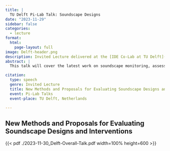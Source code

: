 ```yaml
---
title: |
  TU Delft Pi-Lab Talk: Soundscape Designs
date: "2023-11-29"
sidebar: false
categories: 
  - lecture
format:
  html:
    page-layout: full
image: Delft-header.png
description: Invited Lecture delivered at the [IDE Co-Lab at TU Delft](https://kind.io.tudelft.nl/design-and-ai/event/pi-lab-talk-soundscape-designs-2/)
abstract: |
  This talk will cover the latest work on soundscape monitoring, assessment, and prediction. this will focus on [soundscape circumplex analysis methods](https://pubs.aip.org/asa/jel/article/2/3/037201/2845750), a [framework for practical soundscape engineering](https://www.researchgate.net/publication/375516282_A_conceptual_framework_for_the_practical_use_of_predictive_models_and_Soundscape_Indices_Goals_constraints_and_applications) and interventions. In the talk, Dr. Mitchell will discuss the application of soundscape principles for the design and monitoring of hospital environments and the creation of open-source software for soundscape analysis ([Soundscapy](https://soundscapy.readthedocs.io/en/latest/))

citation:
  type: speech
  genre: Invited Lecture
  title: New Methods and Proposals for Evaluating Soundscape Designs and Interventions
  event: Pi-Lab Talks
  event-place: TU Delft, Netherlands

---
```


## New Methods and Proposals for Evaluating Soundscape Designs and Interventions

{{< pdf ./2023-11-30_Delft-Overall-Talk.pdf width=100% height=600 >}}


<!-- ## Introduction - what is (a) soundscape?

Soundscape is normatively defined by @ISO12913Part1 as:

**an acoustic environment as perceived or experienced and/or understood by a person or people, in context**

It is important to make sure we are all talking about the same thing when we call something a soundscape

---

## Three key definitions

:::: {.columns}
::: {.column width="30%" .fragment}
| **ISO12913-1^[@ISO12913Part1] - Soundscape**
| The acoustic environment as perceived or experienced, by a person or people, in context.
:::

::: {.column width="30%" .fragment}
| **ISO12913-1^[@ISO12913Part1] - Acoustic Environment**
| Sound at the receiver from all sound sources as modified by the environment^[Note: Acoustic environment can be actual or simulated, outdoor or indoor, as experienced or in memory]
:::

::: {.column width="40%" .fragment}
| **Soundscape Ecology^[@Pijanowski2011Soundscape]**
| All sounds, those of biophony, geophony, and anthrophony, emanating from a landscape to create unique acoustical patterns across a variety of spatial and temporal scales
:::
::::

::: {.notes}
Acoustic Environment - In contrast, the soundscape considers the acoustic environment, but also considers the impact of non-acoustic elements, such as the listener’s context and the visual setting, and how these interact with the acoustic environment to influence the listener’s perception. This approach brought the definition closer to Schafer’s original idea where a soundscape consists of culturally conditioned elements, as perceived by him.
:::

---

## Distal, Proximal, and Perceptual

:::: {.fragments .r-stack}
::: {.center .fragment .fade-out fragment-index=1}
Many of these conceptions of soundscape can actually be organized into different **types of soundscapes:**

**Distal, Proximal and Perceptual Soundscapes** as defined by @Grinfeder2022What
:::


::: {.fragment .fade-left width="110%" fragment-index=1}
![Soundscape functional block diagram. Reproduced from @Lorenzi2023Human](./soundscape-fbd-lorenzi.png)
:::
::::

::: {.notes}
Distal – Soundscape Ecology/Pijanowski: Encompassing all sources across a variety of spatial and temporal scales in a space. There is only a single distal soundscape, but it only exists as a theoretical construct
“In the same way that a landscape event cannot be assimilated to a singular signal, the distal soundscape cannot be represented by the acoustic information at any single receiver.” 

Proximal – ISO Acoustic Environment. Whereas the distal soundscape is theoretical, singular for a space, and cannot be measured, proximal soundscapes can be measured and a unique proximal soundscape exists for every potential receiver. 

Perceptual – ISO Soundscape
“The individual subjective interpretation of a proximal soundscape”
Just because we can’t measure the perceptual soundscape of animals, doesn’t mean it doesn’t exist. Is that enough of a reason to entirely exclude it (and with it the entire field of soundscape ecology) from the definition of soundscape?
:::

---

## An overall definition of soundscape:

::: {.center}
**A soundscape is the acoustic environment of *a place, setting, or community*, whose character is the result of the interaction with non-auditory and/or contextual factors.**
:::

---

- Soundscape design is a growing field of research
- Many studies have been conducted to evaluate the effectiveness of soundscape designs and interventions
- However, there is no consensus on the best methods for evaluating soundscape designs and interventions
- This presentation will discuss some of the methods that have been used to evaluate soundscape designs and interventions, and propose some new methods for evaluating soundscape designs and interventions

## Defining 'soundscape'

- The term 'soundscape' was coined by R. Murray Schafer in 1977


### ISO 12913-1:2014

> acoustic environment as perceived or experienced and/or understood by a person or people, in context

---

### The Grinfeder Soundscape Framework

- Distal, Proximal, and Perceptual Soundscape

---

## References -->